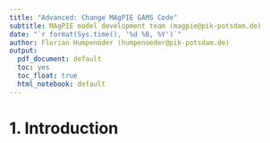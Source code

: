 ```yaml
---
title: "Advanced: Change MAgPIE GAMS Code"
subtitle: MAgPIE model development team (magpie@pik-potsdam.de)
date: "`r format(Sys.time(), '%d %B, %Y')`"
author: Florian Humpenöder (humpenoeder@pik-potsdam.de)
output:
  pdf_document: default
  toc: yes
  toc_float: true
  html_notebook: default
---
```


# 1. Introduction

